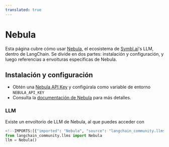 ```yaml
---
translated: true
---
```


# Nebula

Esta página cubre cómo usar [Nebula](https://symbl.ai/nebula), el ecosistema de [Symbl.ai](https://symbl.ai/)'s LLM, dentro de LangChain.
Se divide en dos partes: instalación y configuración, y luego referencias a envolturas específicas de Nebula.

## Instalación y configuración

- Obtén una [Nebula API Key](https://info.symbl.ai/Nebula_Private_Beta.html) y configúrala como variable de entorno `NEBULA_API_KEY`
- Consulta la [documentación de Nebula](https://docs.symbl.ai/docs/nebula-llm) para más detalles.

### LLM

Existe un envoltorio de LLM de Nebula, al que puedes acceder con

```python
<!--IMPORTS:[{"imported": "Nebula", "source": "langchain_community.llms", "docs": "https://api.python.langchain.com/en/latest/llms/langchain_community.llms.symblai_nebula.Nebula.html", "title": "Nebula"}]-->
from langchain_community.llms import Nebula
llm = Nebula()
```
